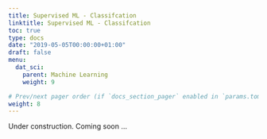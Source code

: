 ```yaml
---
title: Supervised ML - Classifcation
linktitle: Supervised ML - Classifcation
toc: true
type: docs
date: "2019-05-05T00:00:00+01:00"
draft: false
menu:
  dat_sci:
    parent: Machine Learning
    weight: 9

# Prev/next pager order (if `docs_section_pager` enabled in `params.toml`)
weight: 8
---
```


Under construction. Coming soon ...
